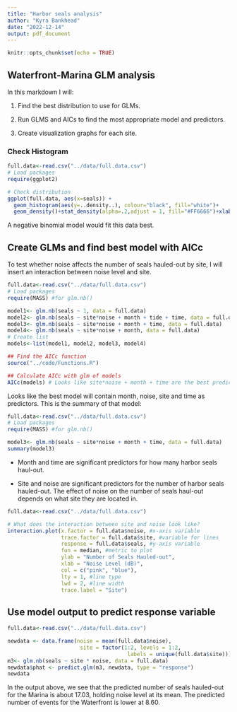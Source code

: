 ```yaml
---
title: "Harbor seals analysis"
author: "Kyra Bankhead"
date: "2022-12-14"
output: pdf_document
---
```


```r
knitr::opts_chunk$set(echo = TRUE)
```

## Waterfront-Marina GLM analysis

In this markdown I will:

1. Find the best distribution to use for GLMs.

2. Run GLMS and AICs to find the most appropriate model and predictors.

3. Create visualization graphs for each site.

### Check Histogram

```r
full.data<-read.csv("../data/full.data.csv")
# Load packages
require(ggplot2)

# Check distribution
ggplot(full.data, aes(x=seals)) + 
  geom_histogram(aes(y=..density..), colour="black", fill="white")+
  geom_density()+stat_density(alpha=.2,adjust = 1, fill="#FF6666")+xlab("Number of Seals Hauled-out")+ylab("Density")+theme(panel.background = element_blank())

```

A negative binomial model would fit this data best.

## Create GLMs and find best model with AICc
To test whether noise affects the number of seals hauled-out by site, I will insert an interaction between noise level and site.

```r
full.data<-read.csv("../data/full.data.csv")
# Load packages
require(MASS) #for glm.nb()

model1<- glm.nb(seals ~ 1, data = full.data)
model2<- glm.nb(seals ~ site*noise + month + tide + time, data = full.data)
model3<- glm.nb(seals ~ site*noise + month + time, data = full.data)
model4<- glm.nb(seals ~ site*noise + month, data = full.data)
# Create list
models<-list(model1, model2, model3, model4)

## Find the AICc function
source("../code/Functions.R")

## Calculate AICc with glm of models
AICc(models) # Looks like site*noise + month + time are the best predictors
```

Looks like the best model will contain month, noise, site and time as predictors. This is the summary of that model:

```r
full.data<-read.csv("../data/full.data.csv")
# Load packages
require(MASS) #for glm.nb()

model3<- glm.nb(seals ~ site*noise + month + time, data = full.data)
summary(model3) 
```

* Month and time are significant predictors for how many harbor seals haul-out.

* Site and noise are significant predictors for the number of harbor seals hauled-out. The effect of noise on the number of seals haul-out depends on what site they are located in.

```r
full.data<-read.csv("../data/full.data.csv")

# What does the interaction between site and noise look like?
interaction.plot(x.factor = full.data$noise, #x-axis variable
                 trace.factor = full.data$site, #variable for lines
                 response = full.data$seals, #y-axis variable
                 fun = median, #metric to plot
                 ylab = "Number of Seals Hauled-out",
                 xlab = "Noise Level (dB)",
                 col = c("pink", "blue"),
                 lty = 1, #line type
                 lwd = 2, #line width
                 trace.label = "Site")
```

## Use model output to predict response variable

```r
full.data<-read.csv("../data/full.data.csv")

newdata <- data.frame(noise = mean(full.data$noise), 
                       site = factor(1:2, levels = 1:2, 
                                      labels = unique(full.data$site)))
m3<- glm.nb(seals ~ site * noise, data = full.data)
newdata$phat <- predict.glm(m3, newdata, type = "response")
newdata
```

In the output above, we see that the predicted number of seals hauled-out for the Marina is about 17.03, holding noise level at its mean. The predicted number of events for the Waterfront is lower at 8.60.

